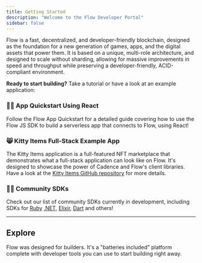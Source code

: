 ```yaml
---
title: Getting Started
description: "Welcome to the Flow Developer Portal"
sidebar: false
---
```




‍Flow is a fast, decentralized, and developer-friendly blockchain, designed as the foundation for a new generation of games, apps, and the digital assets that power them. It is based on a unique, multi-role architecture, and designed to scale without sharding, allowing for massive improvements in speed and throughput while preserving a developer-friendly, ACID-compliant environment.

**Ready to start building?** Take a tutorial or have a look at an example application:

### 🏃‍♂️ App Quickstart Using React

Follow the <TrackingLink href="/flow-js-sdk/flow-app-quickstart/" eventName="Homepage_link_/flow-js-sdk/flow-app-quickstart/_clicked">Flow App Quickstart</TrackingLink> for a detailed guide covering how to use the <TrackingLink href="/flow-js-sdk/" eventName="Homepage_link_/flow-js-sdk/_clicked">Flow JS SDK</TrackingLink> to build a serverless app that connects to Flow, using React!

### 😸 Kitty Items Full-Stack Example App

The Kitty Items application is a full-featured NFT marketplace that demonstrates what a full-stack application can look like on Flow. It's designed to showcase the power of Cadence and Flow's client libraries.
Have a look at the [Kitty Items GitHub repository](https://github.com/onflow/kitty-items) for more details.

### 🏋️‍♀️ Community SDKs

Check out our <TrackingLink href="/sdks" eventName="view_community_sdks">list of community SDKs</TrackingLink> currently in development, including SDKs for [Ruby](/sdks#ruby) [.NET](/sdks#net), [Elixir](/sdks#elixir), [Dart](/sdks#dart) and others!

---

## Explore

Flow was designed for builders. It's a "batteries included" platform complete with developer tools you can use to start building right away.

<DocsetMenu />
